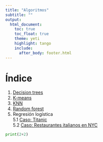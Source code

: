 ```yaml
---
title: "Algoritmos"
subtitle: ""
output:
  html_document: 
    toc: true
    toc_float: true 
    theme: yeti
    highlight: tango
    include:
      after_body: footer.html
---
```

# Índice

1. <a href="arboles_decision.html" target="_blank">Decision trees</a>
2. <a href="k_means.html" target="_blank">K-means</a>
3. <a href="knn.html" target="_blank">KNN</a>
4. <a href="random_forest.html" target="_blank">Random forest</a>
5. Regresión logística  
5.1 <a href="regresion_logistica_titanic.html" target="_blank">Caso: Titanic</a>  
5.2 <a href="regresion_logistica_Restaurantes_italianos_NYC.html" target="_blank">Caso: Restaurantes italianos en NYC</a>


```python
print(2+2)
```
